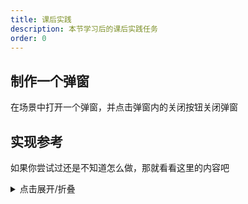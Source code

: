 ```yaml
---
title: 课后实践
description: 本节学习后的课后实践任务
order: 0
---
```


## 制作一个弹窗

在场景中打开一个弹窗，并点击弹窗内的关闭按钮关闭弹窗

## 实现参考

如果你尝试过还是不知道怎么做，那就看看这里的内容吧

<details>
	<summary>点击展开/折叠</summary>

    ### 项目 assets 结构

<Files
    items={[
        { type: 'file', name: 'Main.scene' },
        { type: 'file', name: 'Main.ts' },
        {
            type: 'folder',
            name: 'resources',
            children: [
                {
                    type: 'folder',
                    name: 'Module',
                    children: [
                        {
                            type: 'folder',
                            name: 'Window',
                            children: [
                                { type: 'file', name: 'ResourcesWindow.ts' },
                                { type: 'file', name: 'ResourcesWindow.prefab' },
                            ],
                        },
                    ],
                },
            ],
        },
    ]}
/>

### 实现步骤

{/* prettier-ignore */}
<Stepper>
  <StepperItem title="步骤 1: 挂载 Main.ts">
    将 Main.ts 组件的父类修改为 `mk.StaticViewBase`，将其挂载到 Main.scene 中的 Canvas 节点上，这样生命周期回调就可以被正常调用
  </StepperItem>
  <StepperItem title="Step 2: 实现 ResourcesWindow.ts">
    1. 将 ResourcesWindow.ts 组件的父类修改为 `mk.ViewBase`，将其挂载到 ResourcesWindow.prefab 预制体上
    2. 在 ResourcesWindow.ts 内新建一个按钮回调函数，内部使用 `mk.uiManage.close` 关闭自身
    3. 在预制体内新建一个按钮，设置按钮回调函数为上一步创建的函数
  </StepperItem>
  <StepperItem title="步骤 3: 打开弹窗">
    1. 在 Main.ts 的 open 回调中使用 `mk.uiManage.regis` 注册 ResourcesWindow 模块
        ```ts
        mk.uiManage.regis(ResourcesWindow, "Module/Window/ResourcesWindow", this, {
            loadConfig: {
                bundleStr: "resources",
            },
        });
        ```
    2. 在下一行使用 `mk.uiManage.open` 打开 ResourcesWindow 模块
  </StepperItem>
</Stepper>

当你完成以上步骤，运行场景后应该会看到 ResourcesWindow 预制体被成功加载，并且点击按钮会关闭 ResourcesWindow

</details>
